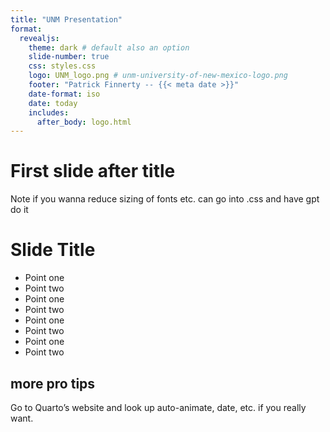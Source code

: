 ```yaml
---
title: "UNM Presentation"
format:
  revealjs:
    theme: dark # default also an option
    slide-number: true
    css: styles.css
    logo: UNM_logo.png # unm-university-of-new-mexico-logo.png
    footer: "Patrick Finnerty -- {{< meta date >}}"
    date-format: iso
    date: today
    includes:
      after_body: logo.html
---
```


# First slide after title

Note if you wanna reduce sizing of fonts etc. can go into .css and have gpt do it


# Slide Title

- Point one
- Point two
- Point one
- Point two
- Point one
- Point two
- Point one
- Point two

## more pro tips 

Go to Quarto's website and look up auto-animate, date, etc. if you really want.